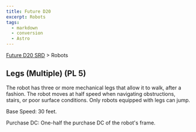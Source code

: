 ```yaml
---
title: Future D20
excerpt: Robots
tags:
  - markdown
  - conversion
  - Astro
---
```






[Future D20 SRD]( / ) > Robots




## Legs (Multiple) (PL 5)


The robot has three or more mechanical legs that allow it to walk, after a fashion. The robot moves at half speed when navigating obstructions, stairs, or poor surface conditions. Only robots equipped with legs can jump.


Base Speed: 30 feet.


Purchase DC: One-half the purchase DC of the robot's frame.



